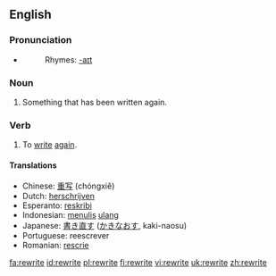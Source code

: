 ==English==

===Pronunciation===
* {{IPA|/ɻi'ɻaɪt/}}
*:Rhymes: [[Rhymes:English:-aɪt|-aɪt]]

===Noun===
{{en-noun}}

# Something that has been written again.

===Verb===
{{en-verb|rewrites|rewriting|rewrote|rewritten}}

# To [[write]] [[again]].

====Translations====
*Chinese: [[重写]] (chóngxiě)
*Dutch: [[herschrijven]]
*Esperanto: [[reskribi]]
*Indonesian: [[tulis|menulis]] [[ulang]]
*Japanese: [[書き直す]] ([[かきなおす]], kaki-naosu)
*Portuguese: reescrever
*Romanian: [[rescrie]]

[[fa:rewrite]]
[[id:rewrite]]
[[pl:rewrite]]
[[fi:rewrite]]
[[vi:rewrite]]
[[uk:rewrite]]
[[zh:rewrite]]